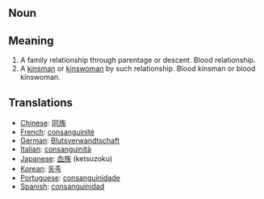 == Noun ==

== Meaning ==

#A family relationship through parentage or descent.  Blood relationship.
#A [[kinsman]] or [[kinswoman]] by such relationship. Blood kinsman or blood kinswoman.

== Translations ==

*[[Chinese]]: [[同族]]
*[[French]]: [[consanguinité]]
*[[German]]: [[Blutsverwandtschaft]]
*[[Italian]]: [[consanguinità]]
*[[Japanese]]: [[血族]] (ketsuzoku)
*[[Korean]]: [[동족]]
*[[Portuguese]]: [[consanguinidade]]
*[[Spanish]]: [[consanguinidad]]